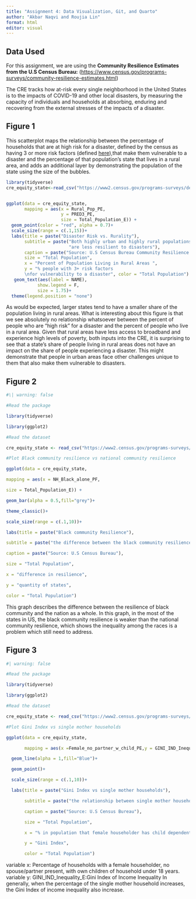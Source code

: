 ```yaml
---
title: "Assignment 4: Data Visualization, Git, and Quarto"
author: "Akbar Naqvi and Roujia Lin"
format: html
editor: visual
---
```


## Data Used

For this assignment, we are using the **Community Resilience Estimates from the U.S Census Bureau:** (<https://www.census.gov/programs-surveys/community-resilience-estimates.html>)

The CRE tracks how at-risk every single neighborhood in the United States is to the impacts of COVID-19 and other local disasters, by measuring the capacity of individuals and households at absorbing, enduring and recovering from the external stresses of the impacts of a disaster.

## Figure 1

This scatterplot maps the relationship between the percentage of households that are at high risk for a disaster, defined by the census as having 3 or more risk factors (defined [here](https://www.census.gov/programs-surveys/community-resilience-estimates/technical-documentation/methodology.html)),that make them vulnerable to a disaster and the percentage of that population's state that lives in a rural area, and adds an additional layer by demonstrating the population of the state using the size of the bubbles.

```r

library(tidyverse)
cre_equity_state<-read_csv("https://www2.census.gov/programs-surveys/demo/datasets/community-resilience/2019/CRE_Equity_State_19.csv")


ggplot(data = cre_equity_state,
       mapping = aes(x = Rural_Pop_PE,
                     y = PRED3_PE,
                     size = Total_Population_E)) + 
  geom_point(color = "red", alpha = 0.7)+
  scale_size(range = c(.1,15))+
  labs(title = paste("Disaster Risk vs. Rurality"),
       subtitle = paste("Both highly urban and highly rural populations can be vulnerable to disasters",
                        "are less resilient to disasters"),
       caption = paste("Source: U.S Census Bureau Community Resilience Estimates"),
       size = "Total Population",
       x = "Percent of Population Living in Rural Areas ",
       y = "% people with 3+ risk factors
       \nfor vulnerability to a disaster", color = "Total Population") +
   geom_text(aes(label = NAME), 
            show.legend = F,
            size = 1.75)+
  theme(legend.position = "none")


```

As would be expected, larger states tend to have a smaller share of the population living in rural areas. What is interesting about this figure is that we see absolutely no relationship whatsoever between the percent of people who are "high risk" for a disaster and the percent of people who live in a rural area. Given that rural areas have less access to broadband and experience high levels of poverty, both inputs into the CRE, it is surprising to see that a state's share of people living in rural areas does not have an impact on the share of people experiencing a disaster. This might demonstrate that people in urban areas face other challenges unique to them that also make them vulnerable to disasters.

## Figure 2

```r

#\| warning: false

#Read the package

library(tidyverse)

library(ggplot2)

#Read the dataset

cre_equity_state <- read_csv("https://www2.census.gov/programs-surveys/demo/datasets/community-resilience/2019/CRE_Equity_State_19.csv")

#Plot Black community resilience vs national community resilience

ggplot(data = cre_equity_state,

mapping = aes(x = NH_Black_alone_PF,

size = Total_Population_E)) +

geom_bar(alpha = 0.5,fill="grey")+

theme_classic()+

scale_size(range = c(.1,10))+

labs(title = paste("Black community Resilience"),

subtitle = paste("the difference between the black community resilience and the national community resilience."),

caption = paste("Source: U.S Census Bureau"),

size = "Total Population",

x = "difference in resilience",

y = "quantity of states",

color = "Total Population")


```

This graph describes the difference between the resilience of black community and the nation as a whole. In this graph, in the most of the states in US, the black community resilience is weaker than the national community resilience, which shows the inequality among the races is a problem which still need to address.

## Figure 3

```r
#| warning: false

#Read the package

library(tidyverse)

library(ggplot2)

#Read the dataset

cre_equity_state <- read_csv("https://www2.census.gov/programs-surveys/demo/datasets/community-resilience/2019/CRE_Equity_State_19.csv")

#Plot Gini Index vs single mother households

ggplot(data = cre_equity_state,

       mapping = aes(x =Female_no_partner_w_child_PE,y = GINI_IND_Inequality_E))+

  geom_line(alpha = 1,fill="Blue")+

  geom_point()+

  scale_size(range = c(.1,10))+

  labs(title = paste("Gini Index vs single mother households"),

       subtitle = paste("the relationship between single mother households and Gini Index of income inequality"),

       caption = paste("Source: U.S Census Bureau"),

       size = "Total Population",

       x = "% in population that female householder has child dependents",

       y = "Gini Index",

       color = "Total Population")

```

variable x: Percentage of households with a female householder, no spouse/partner present, with own children of household under 18 years. variable y: GINI_IND_Inequality_E:Gini Index of Income Inequality In generally, when the percentage of the single mother household increases, the Gini Index of income inequality also increase.
